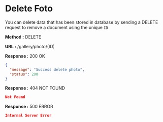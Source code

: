 
# Delete Foto

You can delete data that has been stored in database by sending a DELETE request to remove a document using the unique `ID`

**Method :** <Badge variant="danger">DELETE</Badge>

**URL :** <Badge variant="dark">/gallery/photo/(ID)</Badge>

**Response :** <BadgeOutline variant="success">200 OK</BadgeOutline>

```json
{
  "message": "Success delete photo",
  "status": 200
}
```

**Response :** <BadgeOutline variant="warning">404 NOT FOUND</BadgeOutline>

```json
Not Found
```

**Response :** <BadgeOutline variant="danger">500 ERROR</BadgeOutline>

```json
Internal Server Error
```
